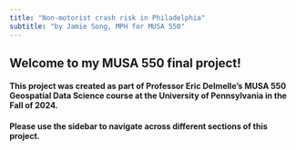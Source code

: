 ```yaml
---
title: "Non-motorist crash risk in Philadelphia"
subtitle: "by Jamie Song, MPH for MUSA 550"
---
```


## Welcome to my MUSA 550 final project!

#### This project was created as part of Professor Eric Delmelle's MUSA 550 Geospatial Data Science course at the University of Pennsylvania in the Fall of 2024.

#### Please use the sidebar to navigate across different sections of this project.

